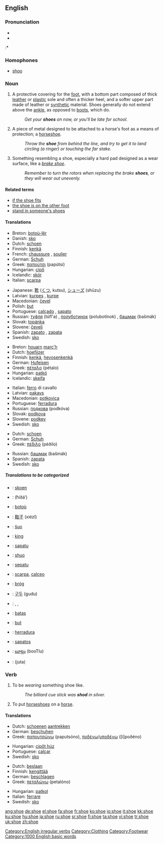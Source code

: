 ==English==

===Pronunciation===
*{{IPA|/ʃuː/}}
*{{audio|en-us-shoe.ogg|Audio (US)}}
:* {{Rhymes|uː}}

===Homophones===
*[[shoo]]

===Noun===
{{rfphoto|ladies shoe, horseshoe (both).}}
{{en-noun}}

# A protective covering for the [[foot]], with a bottom part composed of thick [[leather]] or [[plastic]] sole and often a thicker heel, and a softer upper part made of leather or [[synthetic]] material.  Shoes generally do not extend above the [[ankle]], as opposed to [[boot|boots]], which do.
#:''Get your '''shoes''' on now, or you'll be late for school.''
# A piece of metal designed to be attached to a horse's foot as a means of protection; a [[horseshoe]].
#:''Throw the '''shoe''' from behind the line, and try to get it to land circling (a ringer) or touching the far stake.''
# Something resembling a shoe, especially a hard pad designed as a wear surface, like a ''[[brake shoe]]''.
#:''Remember to turn the rotors when replacing the brake '''shoes''', or they will wear out unevenly.''

====Related terms====
*[[if the shoe fits]]
*[[the shoe is on the other foot]]
*[[stand in someone's shoes]]

====Translations====
{{trans-top|A protective covering for the foot}}
*Breton: [[botoù-lêr]] {{p}}
*Danish: [[sko]]
*Dutch: [[schoen]] {{m}}
*Finnish: [[kenkä]]
*French: [[chaussure]] {{f}}, [[soulier]] {{m}}
*German: [[Schuh]] {{m}}
*Greek: [[παπούτσι]] (papútsi) {{n}}
*Hungarian: [[cipő]]
*Icelandic: [[skór]] {{m}}
*Italian: [[scarpa]] {{f}}
{{trans-mid}}
*Japanese: [[靴]] ([[くつ]], kutsu), [[シューズ]] (shūzu)
*Latvian: [[kurpes]] {{f}} {{p}}, [[kurpe]] {{s}}
*Macedonian: [[čevel]] {{m}}
*Polish: [[but#Polish|but]] {{m}}
*Portuguese: [[calçado]] {{m}}, [[sapato]] {{m}}
*Russian: [[туфля]] (túfl'a) {{f}}, [[полуботинок]] (polubotínok) {{m}}, [[башмак]] (bašmák) {{m}}
*Slovak: [[topánka]] {{f}}
*Slovene: [[čevelj]] {{m}}
*Spanish: [[zapato]] {{m}}, [[zapata]] {{f}}
*Swedish: [[sko]] {{c}}
{{trans-bottom}}

{{trans-top|A piece of metal designed to be attached to a horse's foot}}
*Breton: [[houarn]] [[marc'h]] {{m}}
*Dutch: [[hoefijzer]] {{n}}
*Finnish: [[kenkä]], [[hevosenkenkä]]
*German: [[Hufeisen]] {{n}}
*Greek: [[πέταλο]] (pétalo) {{n}}
*Hungarian: [[patkó]]
*Icelandic: [[skeifa]] {{f}}
{{trans-mid}}
*Italian: [[ferro]] {{m}} di cavallo
*Latvian: [[pakavs]] {{m}}
*Macedonian: [[potkovica]] {{f}}
*Portuguese: [[ferradura]] {{f}}
*Russian: [[подкова]] (podkóva) {{f}}
*Slovak: [[podkova]] {{f}}
*Slovene: [[podkev]] {{f}}
*Swedish: [[sko]] {{c}}
{{trans-bottom}}

{{trans-top|Something resembling a shoe (eg brake shoe}}
*Dutch: [[schoen]] {{m}}
*German: [[Schuh]] {{m}}
*Greek: [[πέδιλο]] (péðilo) {{n}}
{{trans-mid}}
*Russian: [[башмак]] (bašmák) {{m}}
*Spanish: [[zapata]] {{f}}
*Swedish: [[sko]] {{c}}
{{trans-bottom}}

=====Translations to be categorized=====
{{checktrans}}
{{top}}
*{{ttbc|Afrikaans}}: [[skoen]]
*{{ttbc|Arabic}}: {{ARchar|[[حذاء]]}} (ħiðá’)
*{{ttbc|Breton}}: [[botoù]] {{p}}
*{{ttbc|Chinese}}: [[鞋子]] (xiézǐ)
*{{ttbc|Esperanto}}: [[ŝuo]]
*{{ttbc|Estonian}}: [[king#Estonian|king]]
*{{ttbc|Guaraní}}: [[sapatu]]
*{{ttbc|Ido}}: [[shuo]]
*{{ttbc|Indonesian}}: [[sepatu]]
{{mid}}
*{{ttbc|Interlingua}}: [[scarpa]], [[calceo]]
*{{ttbc|Irish}}: [[bróg]] {{f}}
*{{ttbc|Korean}}: [[구두]] (gudu)
*{{ttbc|Kurdish}}: {{trad|ku|pêlav}} {{f}}, {{trad|ku|sol}} {{f}}, {{trad|ku|şekal}} {{f}}
*{{ttbc|Lithuanian}}: [[batas]]
*{{ttbc|Polish}}: [[but]] {{m}}
*{{ttbc|Spanish}}: [[herradura]] {{f}}
*{{ttbc|Tagalog}}: [[sapatos]]
*{{ttbc|Telugu}}: [[బూట్లు]] (booTlu)
*{{ttbc|Urdu}}: {{URchar|[[جوتا]]}} (juta)
{{bottom}}

===Verb===
[[Category:English irregular verbs]]
{{en-verb|shoes|shoeing|shod}}

# To be ''wearing'' something shoe like.
#:''The billiard cue stick was '''shod''' in silver.''
# To put [[horseshoe]]s on a [[horse]].

====Translations====
{{rfv-sense|This meaning doesn't seem to exist in English!  http://machaut.uchicago.edu/?action=search&word=shoe&resource=Webster's&quicksearch=on }}
{{trans-top|To put shoes on}}
*Dutch: [[schoen]]en [[aantrekken]]
*German: [[beschuhen]]
*Greek: [[παπουτσώνω]] (paputsóno), [[ποδένω]]/[[υποδένω]] ([i]poðéno)
{{trans-mid}}
*Hungarian: [[cipőt húz]]
*Portuguese: [[calçar]]
*Swedish: [[sko]]
{{trans-bottom}}

{{trans-top|To put horseshoes on a horse}}
*Dutch: [[beslaan]]
*Finnish: [[kengittää]]
*German: [[beschlagen]]
*Greek: [[πεταλώνω]] (petalóno)
{{trans-mid}}
*Hungarian: [[patkol]]
*Italian: [[ferrare]] 
*Swedish: [[sko]]
{{trans-bottom}}

[[Category:Clothing]]
[[Category:Footwear]]
[[Category:1000 English basic words]]

[[ang:shoe]]
[[de:shoe]]
[[el:shoe]]
[[fa:shoe]]
[[fr:shoe]]
[[ko:shoe]]
[[io:shoe]]
[[it:shoe]]
[[kk:shoe]]
[[ku:shoe]]
[[hu:shoe]]
[[ja:shoe]]
[[ru:shoe]]
[[sr:shoe]]
[[fi:shoe]]
[[ta:shoe]]
[[vi:shoe]]
[[tr:shoe]]
[[uk:shoe]]
[[zh:shoe]]